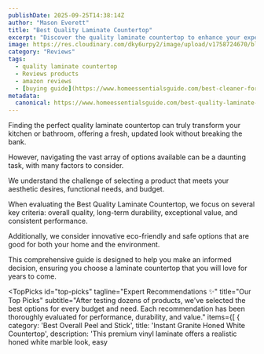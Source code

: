 ```yaml
---
publishDate: 2025-09-25T14:38:14Z
author: "Mason Everett"
title: "Best Quality Laminate Countertop"
excerpt: "Discover the quality laminate countertop to enhance your experience. Find top solutions based on thorough testing and reviews."
image: https://res.cloudinary.com/dky6urpy2/image/upload/v1758724670/blog_image_1758724670_xgy5jk.webp
category: "Reviews"
tags:
  - quality laminate countertop
  - Reviews products
  - amazon reviews
  - [buying guide](https://www.homeessentialsguide.com/best-cleaner-for-laminate-cabinets)
metadata:
  canonical: https://www.homeessentialsguide.com/best-quality-laminate-countertop
---
```



<p>Finding the perfect quality laminate countertop can truly transform your kitchen or bathroom, offering a fresh, updated look without breaking the bank.</p>
<p>However, navigating the vast array of options available can be a daunting task, with many factors to consider.</p>
<p>We understand the challenge of selecting a product that meets your aesthetic desires, functional needs, and budget.</p>
<p>When evaluating the Best Quality Laminate Countertop, we focus on several key criteria: overall quality, long-term durability, exceptional value, and consistent performance.</p>
<p>Additionally, we consider innovative eco-friendly and safe options that are good for both your home and the environment.</p>
<p>This comprehensive guide is designed to help you make an informed decision, ensuring you choose a laminate countertop that you will love for years to come.</p>

<TopPicks
  id="top-picks"
  tagline="Expert Recommendations ✨"
  title="Our Top Picks"
  subtitle="After testing dozens of products, we've selected the best options for every budget and need. Each recommendation has been thoroughly evaluated for performance, durability, and value."
  items={[
    {
      category: 'Best Overall Peel and Stick',
      title: 'Instant Granite Honed White Countertop',
      description: 'This premium vinyl laminate offers a realistic honed white marble look, easy